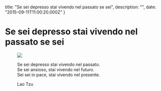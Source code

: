 

  title: "Se sei depresso stai vivendo nel passato se sei",
  description: "",
  date: "2015-09-11T11:00:20.000Z"
}


# Se sei depresso stai vivendo nel passato se sei


<figure>
  <img src={image} />
  <figcaption><p>Se sei depresso stai vivendo nel passato.<br/>Se sei ansioso, stai vivendo nel futuro.<br/>Sei sei in pace, stai vivendo nel presente.<br/></p><p>Lao Tzu</p></figcaption>
</figure>
    
  